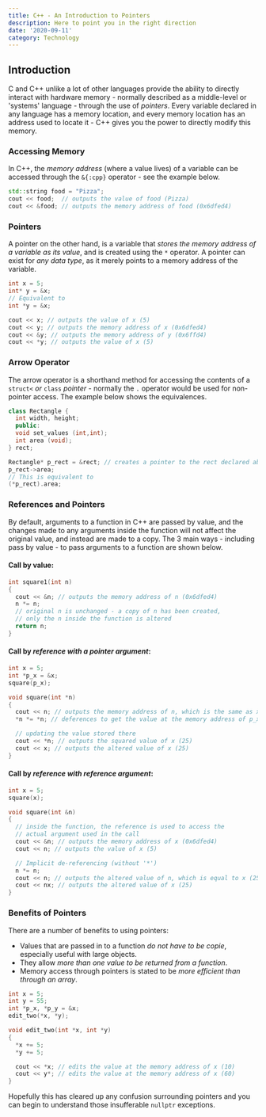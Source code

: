 ```yaml
---
title: C++ - An Introduction to Pointers
description: Here to point you in the right direction
date: '2020-09-11'
category: Technology
---
```


## Introduction

C and C++ unlike a lot of other languages provide the ability to directly interact with hardware memory -
normally described as a middle-level or &apos;systems&apos; language - through the use of
*pointers*. Every variable declared in any language has a memory location, and every memory location has an
address used to locate it - C++ gives you the power to directly modify this memory.

### Accessing Memory

In C++, the *memory address* (where a value lives) of a variable can be accessed through the
`&{:cpp}` operator - see the example below.

```cpp {1-3}
std::string food = "Pizza";
cout << food;  // outputs the value of food (Pizza)
cout << &food; // outputs the memory address of food (0x6dfed4)
```

### Pointers

A pointer on the other hand, is a variable that *stores the memory address of a variable as its value*, and
is created using the `*` operator. A pointer can exist for *any data type*, as it merely points to a memory address of the variable.

```cpp {1-9}
int x = 5;
int* y = &x;
// Equivalent to
int *y = &x;

cout << x; // outputs the value of x (5)
cout << y; // outputs the memory address of x (0x6dfed4)
cout << &y; // outputs the memory address of y (0x6ffd4)
cout << *y; // outputs the value of x (5)
```

### Arrow Operator

The arrow operator is a shorthand method for accessing the contents of a
`struct<` *or* `class` *pointer* - normally the `.` operator would be used for non-pointer
access. The example below shows the equivalences.

```cpp {1-15}
class Rectangle {
  int width, height;
  public:
  void set_values (int,int);
  int area (void);
} rect;

Rectangle* p_rect = &rect; // creates a pointer to the rect declared above
p_rect->area;
// This is equivalent to
(*p_rect).area;
```

### References and Pointers

By default, arguments to a function in C++ are passed by value, and the changes made to any arguments inside the
function will not affect the original value, and instead are made to a copy. The 3 main ways - including pass by
value - to pass arguments to a function are shown below.

#### Call by <b>value</b>:

```cpp {1-7}
int square1(int n)
{
  cout << &n; // outputs the memory address of n (0x6dfed4)
  n *= n;
  // original n is unchanged - a copy of n has been created,
  // only the n inside the function is altered
  return n;
}
```

#### Call by *reference with a pointer argument*:

```cpp {1-12}
int x = 5;
int *p_x = &x;
square(p_x);

void square(int *n)
{
  cout << n; // outputs the memory address of n, which is the same as x (0x6dfed4)
  *n *= *n; // deferences to get the value at the memory address of p_x,

  // updating the value stored there
  cout << *n; // outputs the squared value of x (25)
  cout << x; // outputs the altered value of x (25)
}
```

#### Call by *reference with reference argument*:

```cpp {1-15}
int x = 5;
square(x);

void square(int &n)
{
  // inside the function, the reference is used to access the
  // actual argument used in the call
  cout << &n; // outputs the memory address of x (0x6dfed4)
  cout << n; // outputs the value of x (5)

  // Implicit de-referencing (without '*')
  n *= n;
  cout << n; // outputs the altered value of n, which is equal to x (25)
  cout << nx; // outputs the altered value of x (25)
}
```

### Benefits of Pointers

There are a number of benefits to using pointers:
- Values that are passed in to a function *do not have to be copie*, especially useful with large objects.
- They allow *more than one value to be returned from a function*.
- Memory access through pointers is stated to be *more efficient than through an array*.

```cpp {1-15}
int x = 5;
int y = 55;
int *p_x, *p_y = &x;
edit_two(*x, *y);

void edit_two(int *x, int *y)
{
  *x += 5;
  *y += 5;

  cout << *x; // edits the value at the memory address of x (10)
  cout << y*; // edits the value at the memory address of x (60)
}
```

Hopefully this has cleared up any confusion surrounding pointers and you can begin to understand those
insufferable `nullptr` exceptions.

